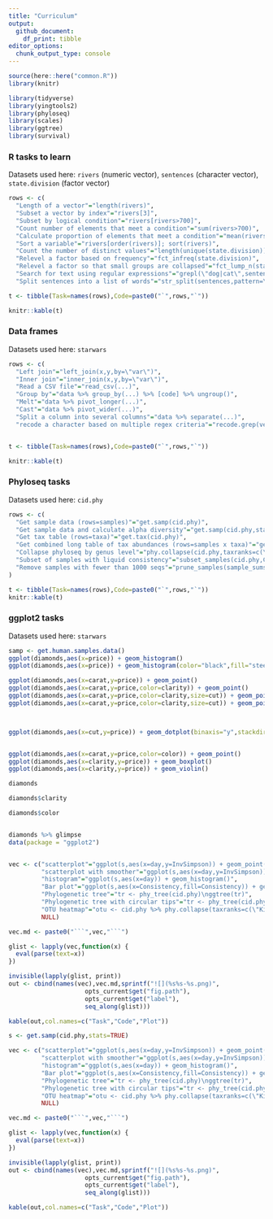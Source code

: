 ```yaml
---
title: "Curriculum"
output:
  github_document:
    df_print: tibble
editor_options: 
  chunk_output_type: console
---
```



```r
source(here::here("common.R"))
library(knitr)
```


```r
library(tidyverse)
library(yingtools2)
library(phyloseq)
library(scales)
library(ggtree)
library(survival)
```


### R tasks to learn
Datasets used here: `rivers` (numeric vector), `sentences` (character vector), `state.division` (factor vector)
```r

rows <- c(
  "Length of a vector"="length(rivers)",
  "Subset a vector by index"="rivers[3]",
  "Subset by logical condition"="rivers[rivers>700]",
  "Count number of elements that meet a condition"="sum(rivers>700)",
  "Calculate proportion of elements that meet a condition"="mean(rivers>700)",
  "Sort a variable"="rivers[order(rivers)]; sort(rivers)",
  "Count the number of distinct values"="length(unique(state.division)); n_distinct(state.division)",
  "Relevel a factor based on frequency"="fct_infreq(state.division)",
  "Relevel a factor so that small groups are collapsed"="fct_lump_n(state.division,5)",
  "Search for text using regular expressions"="grepl(\"dog|cat\",sentences); str_detect(sentences,\"dog|cat\")",
  "Split sentences into a list of words"="str_split(sentences,pattern=\" \")")

t <- tibble(Task=names(rows),Code=paste0("`",rows,"`"))

knitr::kable(t)

```

### Data frames
Datasets used here: `starwars`

```r

rows <- c(
  "Left join"="left_join(x,y,by=\"var\")",
  "Inner join"="inner_join(x,y,by=\"var\")",
  "Read a CSV file"="read_csv(...)",
  "Group by"="data %>% group_by(...) %>% [code] %>% ungroup()",
  "Melt"="data %>% pivot_longer(...)",
  "Cast"="data %>% pivot_wider(...)",
  "Split a column into several columns"="data %>% separate(...)",
  "recode a character based on multiple regex criteria"="recode.grep(vec,c(\"abc\"=\"def\"))")


t <- tibble(Task=names(rows),Code=paste0("`",rows,"`"))

knitr::kable(t)
```


### Phyloseq tasks
Datasets used here: `cid.phy`
```r

rows <- c(
  "Get sample data (rows=samples)"="get.samp(cid.phy)",
  "Get sample data and calculate alpha diversity"="get.samp(cid.phy,stats=TRUE)",
  "Get tax table (rows=taxa)"="get.tax(cid.phy)",
  "Get combined long table of tax abundances (rows=samples x taxa)"="get.otu.melt(cid.phy)",
  "Collapse phyloseq by genus level"="phy.collapse(cid.phy,taxranks=c(\"Superkingdom\",\"Phylum\",\"Class\", \"Order\", \"Family\", \"Genus\"))",
  "Subset of samples with liquid consistency"="subset_samples(cid.phy,Consistency==\"liquid\")",
  "Remove samples with fewer than 1000 seqs"="prune_samples(sample_sums(cid.phy)>=1000,cid.phy)"
)

t <- tibble(Task=names(rows),Code=paste0("`",rows,"`"))
knitr::kable(t)
```



### ggplot2 tasks
Datasets used here: `starwars`




```r

samp <- get.human.samples.data()
ggplot(diamonds,aes(x=price)) + geom_histogram()
ggplot(diamonds,aes(x=price)) + geom_histogram(color="black",fill="steelblue")

ggplot(diamonds,aes(x=carat,y=price)) + geom_point()
ggplot(diamonds,aes(x=carat,y=price,color=clarity)) + geom_point()
ggplot(diamonds,aes(x=carat,y=price,color=clarity,size=cut)) + geom_point()
ggplot(diamonds,aes(x=carat,y=price,color=clarity,size=cut)) + geom_point(alpha=0.5)



ggplot(diamonds,aes(x=cut,y=price)) + geom_dotplot(binaxis="y",stackdir="center")


ggplot(diamonds,aes(x=carat,y=price,color=color)) + geom_point()
ggplot(diamonds,aes(x=clarity,y=price)) + geom_boxplot()
ggplot(diamonds,aes(x=clarity,y=price)) + geom_violin()

diamonds

diamonds$clarity

diamonds$color


diamonds %>% glimpse
data(package = "ggplot2")


vec <- c("scatterplot"="ggplot(s,aes(x=day,y=InvSimpson)) + geom_point()",
         "scatterplot with smoother"="ggplot(s,aes(x=day,y=InvSimpson)) + geom_point() + geom_smooth()",
         "histogram"="ggplot(s,aes(x=day)) + geom_histogram()",
         "Bar plot"="ggplot(s,aes(x=Consistency,fill=Consistency)) + geom_bar()",
         "Phylogenetic tree"="tr <- phy_tree(cid.phy)\nggtree(tr)",
         "Phylogenetic tree with circular tips"="tr <- phy_tree(cid.phy)\nggtree(tr,layout=\"circular\")",
         "OTU heatmap"="otu <- cid.phy %>% phy.collapse(taxranks=c(\"Kingdom\",\"Phylum\",\"Class\",\"Order\",\"Family\",\"Genus\")) %>% get.otu.melt(filter.zero=FALSE) %>% ggplot(aes(x=sample,y=otu,fill=pctseqs)) + geom_tile() + scale_fill_continuous(trans=log_epsilon_trans(0.0001)) + theme(axis.text=element_blank())",
         NULL)

vec.md <- paste0("```",vec,"```")

glist <- lapply(vec,function(x) {
  eval(parse(text=x))
})

invisible(lapply(glist, print))
out <- cbind(names(vec),vec.md,sprintf("![](%s%s-%s.png)",
                     opts_current$get("fig.path"),
                     opts_current$get("label"),
                     seq_along(glist)))

kable(out,col.names=c("Task","Code","Plot"))
```






```r
s <- get.samp(cid.phy,stats=TRUE)
```



```r

vec <- c("scatterplot"="ggplot(s,aes(x=day,y=InvSimpson)) + geom_point()",
         "scatterplot with smoother"="ggplot(s,aes(x=day,y=InvSimpson)) + geom_point() + geom_smooth()",
         "histogram"="ggplot(s,aes(x=day)) + geom_histogram()",
         "Bar plot"="ggplot(s,aes(x=Consistency,fill=Consistency)) + geom_bar()",
         "Phylogenetic tree"="tr <- phy_tree(cid.phy)\nggtree(tr)",
         "Phylogenetic tree with circular tips"="tr <- phy_tree(cid.phy)\nggtree(tr,layout=\"circular\")",
         "OTU heatmap"="otu <- cid.phy %>% phy.collapse(taxranks=c(\"Kingdom\",\"Phylum\",\"Class\",\"Order\",\"Family\",\"Genus\")) %>% get.otu.melt(filter.zero=FALSE) %>% ggplot(aes(x=sample,y=otu,fill=pctseqs)) + geom_tile() + scale_fill_continuous(trans=log_epsilon_trans(0.0001)) + theme(axis.text=element_blank())",
         NULL)

vec.md <- paste0("```",vec,"```")

glist <- lapply(vec,function(x) {
  eval(parse(text=x))
})

invisible(lapply(glist, print))
out <- cbind(names(vec),vec.md,sprintf("![](%s%s-%s.png)",
                     opts_current$get("fig.path"),
                     opts_current$get("label"),
                     seq_along(glist)))

kable(out,col.names=c("Task","Code","Plot"))
```

